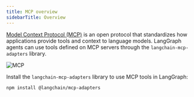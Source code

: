 ```yaml
---
title: MCP overview
sidebarTitle: Overview
---
```



<AlphaCallout />

[Model Context Protocol (MCP)](https://modelcontextprotocol.io/introduction) is an open protocol that standardizes how applications provide tools and context to language models. LangGraph agents can use tools defined on MCP servers through the `langchain-mcp-adapters` library.

![MCP](/oss/images/mcp.png)

Install the `langchain-mcp-adapters` library to use MCP tools in LangGraph:



```bash
npm install @langchain/mcp-adapters
```

